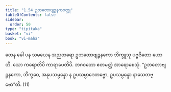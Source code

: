 ```yaml
---
title: "1.54 ဥဘတောဗျဉ္ဇနကဝတ္ထု"
tableOfContents: false
sidebar:
  order: 50
type: "tipitaka"
basket: "vi"
book: "vi-maha"
---
```



<DynamicBreadcrumb />

<Division number="116" book="vi-maha">

<Paragraph number="490" book="vi-maha">
တေန ခေါ ပန သမယေန အညတရော ဥဘတောဗျဉ္ဇနကော ဘိက္ခူသု ပဗ္ဗဇိတော ဟောတိ. သော ကရောတိပိ ကာရာပေတိပိ. ဘဂဝတော ဧတမတ္ထံ အာရောစေသုံ. “ဥဘတောဗျဉ္ဇနကော, ဘိက္ခဝေ, အနုပသမ္ပန္နော န ဥပသမ္ပာဒေတဗ္ဗော, ဥပသမ္ပန္နော နာသေတဗ္ဗော”တိ. (11)
</Paragraph>
</Division>